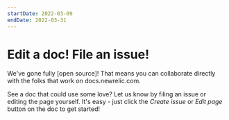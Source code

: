 ```yaml
---
startDate: 2022-03-09
endDate: 2022-03-31
---
```


# Edit a doc! File an issue!

We've gone fully [open source]! That means you can collaborate directly with the folks that work on docs.newrelic.com. 

See a doc that could use some love? Let us know by filing an issue or editing the page yourself. It's easy - just click the *Create issue* or *Edit page* button on the doc to get started!
